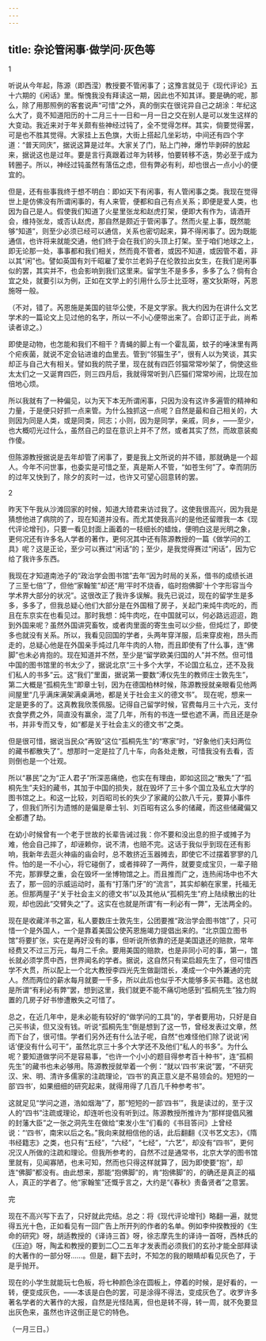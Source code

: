 ```yaml
---
---
---
```

title: 杂论管闲事·做学问·灰色等
---



1

听说从今年起，陈源（即西滢）教授要不管闲事了；这豫言就见于《现代评论》五十六期的《闲话》里。惭愧我没有拜读这一期，因此也不知其详。要是确的呢，那么，除了用那照例的客套说声“可惜”之外，真的倒实在很诧异自己之胡涂：年纪这么大了，竟不知道阳历的十二月三十一日和一月一日之交在别人是可以发生这样的大变动。我近来对于年关颇有些神经过钝了，全不觉得怎样。其实，倘要觉得罢，可是也不胜其觉得。大家挂上五色旗，大街上搭起几坐彩坊，中间还有四个字道：“普天同庆”，据说这算是过年。大家关了门，贴上门神，爆竹毕剥砰的放起来，据说这也是过年。要是言行真跟着过年为转移，怕要转移不迭，势必至于成为转圈子。所以，神经过钝虽然有落伍之虑，但有弊必有利，却也很占一点小小的便宜的。

但是，还有些事我终于想不明白：即如天下有闲事，有人管闲事之类。我现在觉得世上是仿佛没有所谓闲事的，有人来管，便都和自己有点关系；即便是爱人类，也因为自己是人。假使我们知道了火星里张龙和赵虎打架，便即大有作为，请酒开会，维持张龙，或否认赵虎，那自然是颇近于管闲事了。然而火星上事，既然能够“知道”，则至少必须已经可以通信，关系也密切起来，算不得闲事了。因为既能通信，也许将来就能交通，他们终于会在我们的头顶上打架。至于咱们地球之上，即无论那一处，事事都和我们相关，然而竟不管者，或因不知道，或因管不着，非以其“闲”也。譬如英国有刘千昭雇了爱尔兰老妈子在伦敦拉出女生，在我们是闲事似的罢，其实并不，也会影响到我们这里来。留学生不是多多，多多了么？倘有合宜之处，就要引以为例，正如在文学上的引用什么莎士比亚呀，塞文狄斯呀，芮恩施呀一般。

（不对，错了。芮恩施是美国的驻华公使，不是文学家。我大约因为在讲什么文艺学术的一篇论文上见过他的名字，所以一不小心便带出来了。合即订正于此，尚希读者谅之。）

即使是动物，也怎能和我们不相干？青蝇的脚上有一个霍乱菌，蚊子的唾沫里有两个疟疾菌，就说不定会钻进谁的血里去。管到“邻猫生子”，很有人以为笑谈，其实却正与自己大有相关。譬如我的院子里，现在就有四匹邻猫常常吵架了，倘使这些太太们之一又诞育四匹，则三四月后，我就得常听到八匹猫们常常吵闹，比现在加倍地心烦。

所以我就有了一种偏见，以为天下本无所谓闲事，只因为没有这许多遍管的精神和力量，于是便只好抓一点来管。为什么独抓这一点呢？自然是最和自己相关的，大则因为同是人类，或是同类，同志；小则，因为是同学，亲戚，同乡，——至少，也大概叨光过什么，虽然自己的显在意识上并不了然，或者其实了然，而故意装痴作傻。

但陈源教授据说是去年却管了闲事了，要是我上文所说的并不错，那就确是一个超人。今年不问世事，也委实是可惜之至，真是斯人不管，“如苍生何”了。幸而阴历的过年又快到了，除夕的亥时一过，也许又可望心回意转的罢。

2

昨天下午我从沙滩回家的时候，知道大琦君来访过我了。这使我很高兴，因为我是猜想他进了病院的了，现在知道并没有。而尤其使我高兴的是他还留赠我一本《现代评论增刊》，只要一看见封面上画着的一枝细长的蜡烛，便明白这是光明之象，更何况还有许多名人学者的著作，更何况其中还有陈源教授的一篇《做学问的工具》呢？这是正论，至少可以赛过“闲话”的；至少，是我觉得赛过“闲话”，因为它给了我许多东西。

我现在才知道南池子的“政治学会图书馆”去年“因为时局的关系，借书的成绩长进了三至七倍”了，但他“家翰笙”却还“用‘平时不烧香，临时抱佛脚’十个字形容当今学术界大部分的状况”。这很改正了我许多误解。我先已说过，现在的留学生是多多，多多了，但我总疑心他们大部分是在外国租了房子，关起门来炖牛肉吃的，而且在东京实在也看见过。那时我想：炖牛肉吃，在中国就可以，何必路远迢迢，跑到外国来呢？虽然外国讲究畜牧，或者肉里面的寄生虫可以少些，但炖烂了，即使多也就没有关系。所以，我看见回国的学者，头两年穿洋服，后来穿皮袍，昂头而走的，总疑心他是在外国亲手炖过几年牛肉的人物，而且即使有了什么事，连“佛脚”也未必肯抱的。现在知道并不然，至少是“留学欧美归国的人”并不然。但可惜中国的图书馆里的书太少了，据说北京“三十多个大学，不论国立私立，还不及我们私人的书多”云。这“我们”里面，据说第一要数“溥仪先生的教师庄士敦先生”，第二大概是“孤桐先生”即章士钊，因为在德国柏林时候，陈源教授就亲眼看见他两间屋里“几乎满床满架满桌满地，都是关于社会主义的德文书”。 现在呢，想来一定是更多的了。这真教我欣羡佩服。记得自己留学时候，官费每月三十六元，支付衣食学费之外，简直没有赢余，混了几年，所有的书连一壁也遮不满，而且还是杂书，并非专而又专，如“都是关于社会主义的德文书”之类。

但是很可惜，据说当民众“再毁”这位“孤桐先生”的“寒家”时，“好象他们夫妇两位的藏书都散失了”。想那时一定是拉了几十车，向各处走散，可惜我没有去看，否则倒也是一个壮观。

所以“暴民”之为“正人君子”所深恶痛绝，也实在有理由，即如这回之“散失”了“孤桐先生”夫妇的藏书，其加于中国的损失，就在毁坏了三十多个国立及私立大学的图书馆之上。和这一比较，刘百昭司长的失少了家藏的公款八千元，要算小事件了，但我们所引为遗憾的是偏是章士钊、刘百昭有这么多的储藏，而这些储藏偏又全都遭了劫。

在幼小时候曾有一个老于世故的长辈告诫过我：你不要和没出息的担子或摊子为难，他会自己摔了，却诬赖你，说不清，也赔不完。这话于我似乎到现在还有影响，我新年去逛火神庙的庙会时，总不敢挤近玉器摊去，即使它不过摆着寥寥的几件。怕的是一不小心，将它碰倒了，或者摔碎了一两件，就要变成宝贝，一辈子赔不完，那罪孽之重，会在毁坏一坐博物馆之上。而且推而广之，连热闹场中也不大去了，那一回的示威运动时，虽有“打落门牙”的“流言”，其实却躺在家里，托福无恙。但那两屋子“关于社会主义的德文书”以及其他从“孤桐先生”府上陆续散出的壮观，却也因此“交臂失之”了。这实在也就是所谓“有一利必有一弊”，无法两全的。

现在是收藏洋书之富，私人要数庄士敦先生，公团要推“政治学会图书馆”了，只可惜一个是外国人，一个是靠着美国公使芮恩施竭力提倡出来的。“北京国立图书馆”将要扩张，实在是再好没有的事，但听说所依靠的还是美国退还的赔款，常年经费又不过三万元，每月二千余。要用美国的赔款，也是非同小可的事，第一，馆长就必须学贯中西，世界闻名的学者。据说，这自然只有梁启超先生了，但可惜西学不大贯，所以配上一个北大教授李四光先生做副馆长，凑成一个中外兼通的完人。然而两位的薪水每月就要一千多，所以此后也似乎不大能够多买书籍。这也就是所谓“有利必有弊”罢，想到这里，我们就更不能不痛切地感到“孤桐先生”独力购置的几房子好书惨遭散失之可惜了。

总之，在近几年中，是未必能有较好的“做学问的工具”的，学者要用功，只好是自己买书读，但又没有钱。听说“孤桐先生”倒是想到了这一节，曾经发表过文章，然而下台了，很可惜。学者们另外还有什么法子呢，自然“也难怪他们除了说说‘闲话’便没有什么可干”，虽然北京三十多个大学还不及他们“私人的书多”。为什么呢？要知道做学问不是容易事，“也许一个小小的题目得参考百十种书”，连“孤桐先生”的藏书也未必够用。陈源教授就举着一个例：“就以‘四书’来说”罢，“不研究汉、宋、明、清许多儒家的注疏理论，‘四书’的真正意义是不易领会的。短短的一部‘四书’，如果细细的研究起来，就得用得了几百几千种参考书”。

这就足见“学问之道，浩如烟海”了，那“短短的一部‘四书’”，我是读过的，至于汉人的“四书”注疏或理论，却连听也没有听到过。陈源教授所推许为“那样提倡风雅的封藩大臣”之一张之洞先生在做给“束发小生”们看的《书目答问》上曾经说：“‘四书’，南宋以后之名。”我向来就相信他的话，此后翻翻《汉书艺文志》，《隋书经籍志》之类，也只有“五经”，“六经”，“七经”，“六艺”，却没有“四书”，更何况汉人所做的注疏和理论。但我所参考的，自然不过是通常书，北京大学的图书馆里就有，见闻寡陋，也未可知，然而也只得这样就算了，因为即使要“抱”，却连“佛脚”都没有。由此想来，那能“抱佛脚”的，肯“抱佛脚”的，的确还是真正的福人，真正的学者了。他“家翰笙”还慨乎言之，大约是“《春秋》责备贤者”之意罢。

完

现在不高兴写下去了，只好就此完结。总之：将《现代评论增刊》略翻一遍，就觉得五光十色，正如看见有一回广告上所开列的作者的名单。例如李仲揆教授的《生命的研究》呀，胡适教授的《译诗三首》呀，徐志摩先生的译诗一首呀，西林氏的《压迫》呀，陶孟和教授的要到二〇二五年才发表而必须我们的玄孙才能全部拜读的大著作的一部分呀……。但是，翻下去时，不知怎的我的眼睛却看见灰色了，于是乎抛开。

现在的小学生就能玩七色板，将七种颜色涂在圆板上，停着的时候，是好看的，一转，便变成灰色，——本该是白色的罢，可是涂得不得法，变成灰色了。收罗许多著名学者的大著作的大报，自然是光怪陆离，但也是转不得，转一周，就不免要显出灰色来，虽然也许这倒正是它的特色。

（一月三日。）